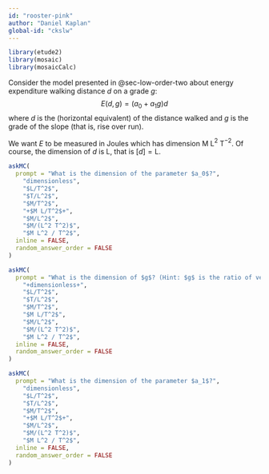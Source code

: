 ```yaml
---
id: "rooster-pink"
author: "Daniel Kaplan"
global-id: "ckslw"
---
```


```r
library(etude2)
library(mosaic)
library(mosaicCalc)
```

Consider the model presented in @sec-low-order-two about energy expenditure walking distance $d$ on a grade $g$: $$E(d,g) = (a_0 + a_1 g)d$$ where $d$ is the (horizontal equivalent) of the distance walked and $g$ is the grade of the slope (that is, rise over run). 

We want $E$ to be measured in Joules which has dimension M L$^2$ T$^{-2}$. Of course, the dimension of $d$ is L, that is $[d] = \text{L}$.


```r
askMC(
  prompt = "What is the dimension of the parameter $a_0$?",
    "dimensionless",
    "$L/T^2$",
    "$T/L^2$",
    "$M/T^2$",
    "+$M L/T^2$+",
    "$M/L^2$",
    "$M/(L^2 T^2)$",
    "$M L^2 / T^2$",
  inline = FALSE,
  random_answer_order = FALSE
)
```

```r
askMC(
  prompt = "What is the dimension of $g$? (Hint: $g$ is the ratio of vertical to horizontal distance covered.)",
    "+dimensionless+",
    "$L/T^2$",
    "$T/L^2$",
    "$M/T^2$",
    "$M L/T^2$",
    "$M/L^2$",
    "$M/(L^2 T^2)$",
    "$M L^2 / T^2$",
  inline = FALSE,
  random_answer_order = FALSE
)
```

```r
askMC(
  prompt = "What is the dimension of the parameter $a_1$?",
    "dimensionless",
    "$L/T^2$",
    "$T/L^2$",
    "$M/T^2$",
    "+$M L/T^2$+",
    "$M/L^2$",
    "$M/(L^2 T^2)$",
    "$M L^2 / T^2$",
  inline = FALSE,
  random_answer_order = FALSE
)
```
